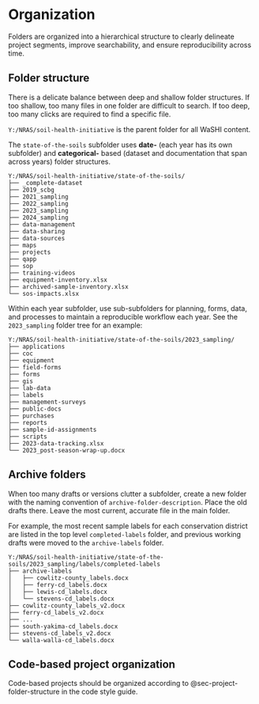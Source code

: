 # Organization {#sec-organization}

Folders are organized into a hierarchical structure to clearly delineate project segments, improve searchability, and ensure reproducibility across time.

## Folder structure

There is a delicate balance between deep and shallow folder structures. If too shallow, too many files in one folder are difficult to search. If too deep, too many clicks are required to find a specific file.

`Y:/NRAS/soil-health-initiative` is the parent folder for all WaSHI content.

The `state-of-the-soils` subfolder uses **date-** (each year has its own subfolder) and **categorical-** based (dataset and documentation that span across years) folder structures.

```         
Y:/NRAS/soil-health-initiative/state-of-the-soils/
├── _complete-dataset
├── 2019_scbg
├── 2021_sampling
├── 2022_sampling
├── 2023_sampling
├── 2024_sampling
├── data-management
├── data-sharing
├── data-sources
├── maps
├── projects
├── qapp
├── sop
├── training-videos
├── equipment-inventory.xlsx
├── archived-sample-inventory.xlsx
└── sos-impacts.xlsx
```

Within each year subfolder, use sub-subfolders for planning, forms, data, and processes to maintain a reproducible workflow each year. See the `2023_sampling` folder tree for an example:

```         
Y:/NRAS/soil-health-initiative/state-of-the-soils/2023_sampling/
├── applications
├── coc
├── equipment
├── field-forms
├── forms
├── gis
├── lab-data
├── labels
├── management-surveys
├── public-docs
├── purchases
├── reports
├── sample-id-assignments
├── scripts
├── 2023-data-tracking.xlsx
└── 2023_post-season-wrap-up.docx
```

## Archive folders

When too many drafts or versions clutter a subfolder, create a new folder with the naming convention of `archive-folder-description`. Place the old drafts there. Leave the most current, accurate file in the main folder.

For example, the most recent sample labels for each conservation district are listed in the top level `completed-labels` folder, and previous working drafts were moved to the `archive-labels` folder.

```         
Y:/NRAS/soil-health-initiative/state-of-the-soils/2023_sampling/labels/completed-labels
├── archive-labels
│   ├── cowlitz-county_labels.docx
│   ├── ferry-cd_labels.docx
│   ├── lewis-cd_labels.docx
│   └── stevens-cd_labels.docx
├── cowlitz-county_labels_v2.docx
├── ferry-cd_labels_v2.docx
├── ...
├── south-yakima-cd_labels.docx
├── stevens-cd_labels_v2.docx
└── walla-walla-cd_labels.docx
```

## Code-based project organization

Code-based projects should be organized according to @sec-project-folder-structure in the code style guide.
